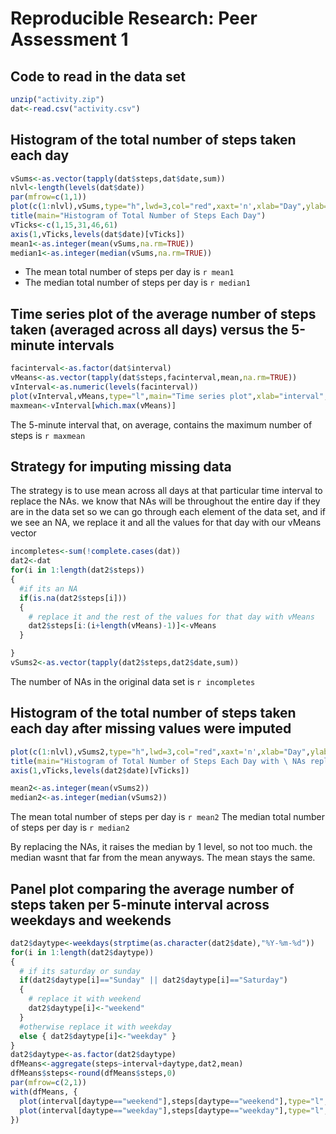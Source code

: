 # Reproducible Research: Peer Assessment 1


## Code to read in the data set
```r
unzip("activity.zip")
dat<-read.csv("activity.csv")
```
## Histogram of the total number of steps taken each day

```r
vSums<-as.vector(tapply(dat$steps,dat$date,sum))
nlvl<-length(levels(dat$date))
par(mfrow=c(1,1))
plot(c(1:nlvl),vSums,type="h",lwd=3,col="red",xaxt='n',xlab="Day",ylab="Total Steps That Day")
title(main="Histogram of Total Number of Steps Each Day")
vTicks<-c(1,15,31,46,61)
axis(1,vTicks,levels(dat$date)[vTicks])
mean1<-as.integer(mean(vSums,na.rm=TRUE))
median1<-as.integer(median(vSums,na.rm=TRUE))
```

* The mean total number of steps per day is `r mean1`
* The median total number of steps per day is `r median1`

## Time series plot of the average number of steps taken (averaged across all days) versus the 5-minute intervals

```r
facinterval<-as.factor(dat$interval)
vMeans<-as.vector(tapply(dat$steps,facinterval,mean,na.rm=TRUE))
vInterval<-as.numeric(levels(facinterval))
plot(vInterval,vMeans,type="l",main="Time series plot",xlab="interval",ylab="average number of steps at that interval")
maxmean<-vInterval[which.max(vMeans)]
```
The 5-minute interval that, on average, contains the maximum number of steps is `r maxmean`


## Strategy for imputing missing data

The strategy is to use mean across all days at that particular time interval to replace the NAs. we know that NAs will be throughout the entire day if they are in the data set
so we can go through each element of the data set, and if we see an NA, we replace it and all the values for that day with our vMeans vector

```r
incompletes<-sum(!complete.cases(dat))
dat2<-dat
for(i in 1:length(dat2$steps))
{
  #if its an NA
  if(is.na(dat2$steps[i]))
  {
    # replace it and the rest of the values for that day with vMeans
    dat2$steps[i:(i+length(vMeans)-1)]<-vMeans
  }

}
vSums2<-as.vector(tapply(dat2$steps,dat2$date,sum))
```

The number of NAs in the original data set is `r incompletes`


## Histogram of the total number of steps taken each day after missing values were imputed

```r
plot(c(1:nlvl),vSums2,type="h",lwd=3,col="red",xaxt='n',xlab="Day",ylab="Total Steps That Day")
title(main="Histogram of Total Number of Steps Each Day with \ NAs replaced by the mean at each day")
axis(1,vTicks,levels(dat2$date)[vTicks])
```

```r
mean2<-as.integer(mean(vSums2))
median2<-as.integer(median(vSums2))
```

The mean total number of steps per day is `r mean2`
The median total number of steps per day is `r median2`

By replacing the NAs, it raises the median by 1 level, so not too much. the median wasnt that far from the mean anyways. The mean stays the same. 

## Panel plot comparing the average number of steps taken per 5-minute interval across weekdays and weekends

```r
dat2$daytype<-weekdays(strptime(as.character(dat2$date),"%Y-%m-%d"))
for(i in 1:length(dat2$daytype))
{
  # if its saturday or sunday
  if(dat2$daytype[i]=="Sunday" || dat2$daytype[i]=="Saturday")
  {
    # replace it with weekend
    dat2$daytype[i]<-"weekend"
  }
  #otherwise replace it with weekday
  else { dat2$daytype[i]<-"weekday" }
}
dat2$daytype<-as.factor(dat2$daytype)
dfMeans<-aggregate(steps~interval+daytype,dat2,mean)
dfMeans$steps<-round(dfMeans$steps,0)
par(mfrow=c(2,1))
with(dfMeans, {
  plot(interval[daytype=="weekend"],steps[daytype=="weekend"],type="l",main="Weekend",xlab="Time interval",ylab="Mean steps at each time interval")
  plot(interval[daytype=="weekday"],steps[daytype=="weekday"],type="l",main="Weekday",xlab="Time interval",ylab="Mean steps at each time interval")
})
```

